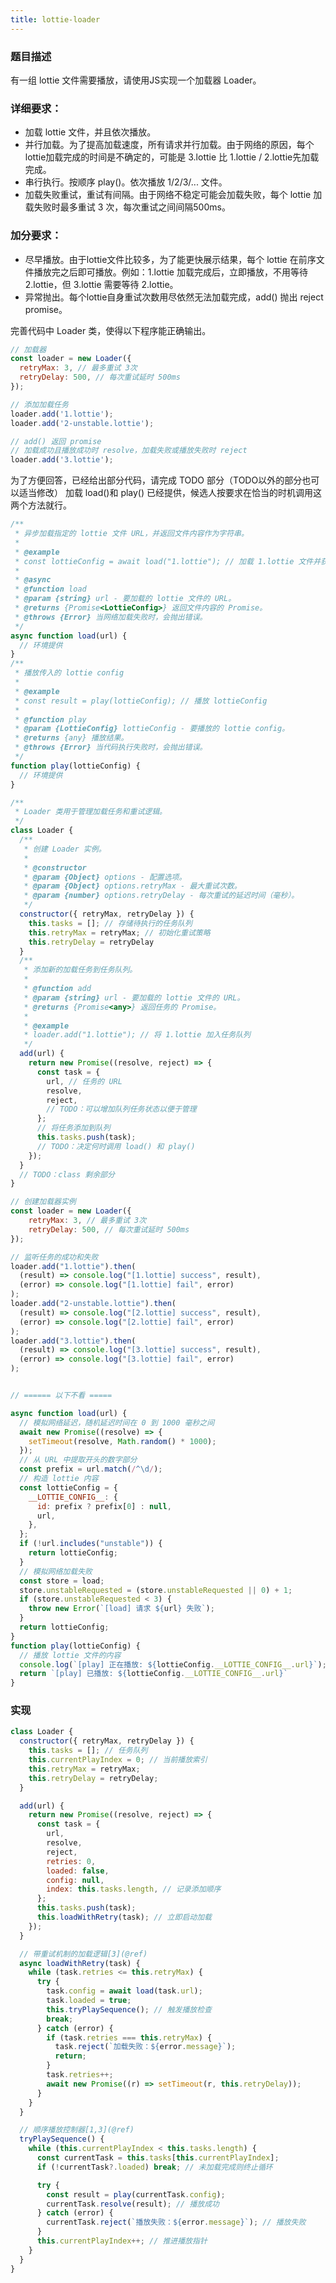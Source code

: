 ```yaml
---
title: lottie-loader
---
```


### 题目描述

有一组 lottie 文件需要播放，请使用JS实现一个加载器 Loader。​

### 详细要求：​

- 加载 lottie 文件，并且依次播放。​
- 并行加载。为了提高加载速度，所有请求并行加载。由于网络的原因，每个lottie加载完成的时间是不确定的，可能是 3.lottie 比 1.lottie / 2.lottie先加载完成。​
- 串行执行。按顺序 play()。依次播放 1/2/3/... 文件。​
- 加载失败重试，重试有间隔。由于网络不稳定可能会加载失败，每个 lottie 加载失败时最多重试 3 次，每次重试之间间隔500ms。​

### 加分要求：​

- 尽早播放。由于lottie文件比较多，为了能更快展示结果，每个 lottie 在前序文件播放完之后即可播放。例如：1.lottie 加载完成后，立即播放，不用等待2.lottie，但 3.lottie 需要等待 2.lottie。​
- 异常抛出。每个lottie自身重试次数用尽依然无法加载完成，add() 抛出 reject promise。​

完善代码中 Loader 类，使得以下程序能正确输出。​

```javascript
// 加载器​
const loader = new Loader({
  retryMax: 3, // 最多重试 3次​
  retryDelay: 500, // 每次重试延时 500ms​
});

// 添加加载任务​
loader.add('1.lottie');
loader.add('2-unstable.lottie');

// add() 返回 promise​
// 加载成功且播放成功时 resolve，加载失败或播放失败时 reject​
loader.add('3.lottie');
```

为了方便回答，已经给出部分代码，请完成 TODO 部分（TODO以外的部分也可以适当修改）
加载 load()和 play() 已经提供，候选人按要求在恰当的时机调用这两个方法就行。​

```javascript
/**
 * 异步加载指定的 lottie 文件 URL，并返回文件内容作为字符串。​
 *
 * @example​
 * const lottieConfig = await load("1.lottie"); // 加载 1.lottie 文件并获取其内容​
 *
 * @async​
 * @function load​
 * @param {string} url - 要加载的 lottie 文件的 URL。​
 * @returns {Promise<LottieConfig>} 返回文件内容的 Promise。​
 * @throws {Error} 当网络加载失败时，会抛出错误。​
 */
async function load(url) {
  // 环境提供​
}
/**
 * 播放传入的 lottie config​
 *
 * @example​
 * const result = play(lottieConfig); // 播放 lottieConfig​
 *
 * @function play​
 * @param {LottieConfig} lottieConfig - 要播放的 lottie config。​
 * @returns {any} 播放结果。​
 * @throws {Error} 当代码执行失败时，会抛出错误。​
 */
function play(lottieConfig) {
  // 环境提供​
}

/**
 * Loader 类用于管理加载任务和重试逻辑。​
 */
class Loader {
  /**
   * 创建 Loader 实例。​
   *
   * @constructor​
   * @param {Object} options - 配置选项。​
   * @param {Object} options.retryMax - 最大重试次数。​
   * @param {number} options.retryDelay - 每次重试的延迟时间（毫秒）。​
   */
  constructor({ retryMax, retryDelay }) {
    this.tasks = []; // 存储待执行的任务队列​
    this.retryMax = retryMax; // 初始化重试策略​
    this.retryDelay = retryDelay​
  }
  /**
   * 添加新的加载任务到任务队列。​
   *
   * @function add​
   * @param {string} url - 要加载的 lottie 文件的 URL。​
   * @returns {Promise<any>} 返回任务的 Promise。​
   *
   * @example​
   * loader.add("1.lottie"); // 将 1.lottie 加入任务队列​
   */
  add(url) {
    return new Promise((resolve, reject) => {
      const task = {
        url, // 任务的 URL​
        resolve,
        reject,
        // TODO：可以增加队列任务状态以便于管理​
      };
      // 将任务添加到队列​
      this.tasks.push(task);
      // TODO：决定何时调用 load() 和 play()
    });
  }
  // TODO：class 剩余部分​
}

// 创建加载器实例​
const loader = new Loader({
    retryMax: 3, // 最多重试 3次​
    retryDelay: 500, // 每次重试延时 500ms​
});

// 监听任务的成功和失败​
loader.add("1.lottie").then(
  (result) => console.log("[1.lottie] success", result),
  (error) => console.log("[1.lottie] fail", error)
);
loader.add("2-unstable.lottie").then(
  (result) => console.log("[2.lottie] success", result),
  (error) => console.log("[2.lottie] fail", error)
);
loader.add("3.lottie").then(
  (result) => console.log("[3.lottie] success", result),
  (error) => console.log("[3.lottie] fail", error)
);


// ====== 以下不看 =====

async function load(url) {
  // 模拟网络延迟，随机延迟时间在 0 到 1000 毫秒之间​
  await new Promise((resolve) => {
    setTimeout(resolve, Math.random() * 1000);
  });
  // 从 URL 中提取开头的数字部分​
  const prefix = url.match(/^\d/);
  // 构造 lottie 内容​
  const lottieConfig = {
    __LOTTIE_CONFIG__: {
      id: prefix ? prefix[0] : null,
      url,
    },
  };
  if (!url.includes("unstable")) {
    return lottieConfig;
  }
  // 模拟网络加载失败​
  const store = load;
  store.unstableRequested = (store.unstableRequested || 0) + 1;
  if (store.unstableRequested < 3) {
    throw new Error(`[load] 请求 ${url} 失败`);
  }
  return lottieConfig;
}
function play(lottieConfig) {
  // 播放 lottie 文件的内容​
  console.log(`[play] 正在播放: ${lottieConfig.__LOTTIE_CONFIG__.url}`);
  return `[play] 已播放: ${lottieConfig.__LOTTIE_CONFIG__.url}`
}
```

### 实现

```javascript
class Loader {
  constructor({ retryMax, retryDelay }) {
    this.tasks = []; // 任务队列
    this.currentPlayIndex = 0; // 当前播放索引
    this.retryMax = retryMax;
    this.retryDelay = retryDelay;
  }

  add(url) {
    return new Promise((resolve, reject) => {
      const task = {
        url,
        resolve,
        reject,
        retries: 0,
        loaded: false,
        config: null,
        index: this.tasks.length, // 记录添加顺序
      };
      this.tasks.push(task);
      this.loadWithRetry(task); // 立即启动加载
    });
  }

  // 带重试机制的加载逻辑[3](@ref)
  async loadWithRetry(task) {
    while (task.retries <= this.retryMax) {
      try {
        task.config = await load(task.url);
        task.loaded = true;
        this.tryPlaySequence(); // 触发播放检查
        break;
      } catch (error) {
        if (task.retries === this.retryMax) {
          task.reject(`加载失败：${error.message}`);
          return;
        }
        task.retries++;
        await new Promise((r) => setTimeout(r, this.retryDelay));
      }
    }
  }

  // 顺序播放控制器[1,3](@ref)
  tryPlaySequence() {
    while (this.currentPlayIndex < this.tasks.length) {
      const currentTask = this.tasks[this.currentPlayIndex];
      if (!currentTask?.loaded) break; // 未加载完成则终止循环

      try {
        const result = play(currentTask.config);
        currentTask.resolve(result); // 播放成功
      } catch (error) {
        currentTask.reject(`播放失败：${error.message}`); // 播放失败
      }
      this.currentPlayIndex++; // 推进播放指针
    }
  }
}
```
